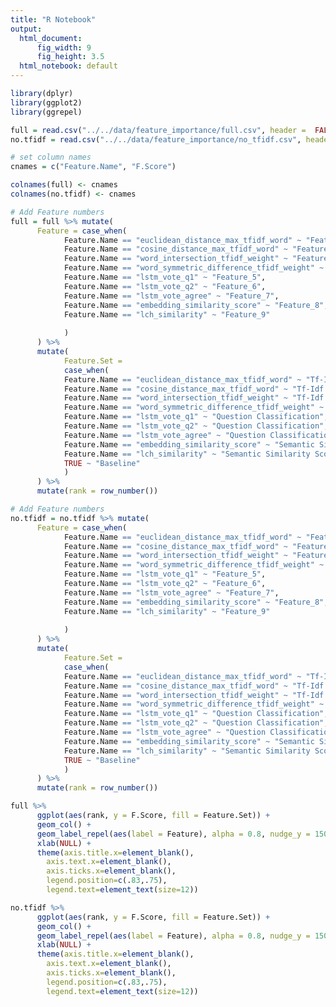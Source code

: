 ```yaml
---
title: "R Notebook"
output:
  html_document: 
      fig_width: 9
      fig_height: 3.5
  html_notebook: default
---
```


```R
library(dplyr)
library(ggplot2)
library(ggrepel)
```

```R
full = read.csv("../../data/feature_importance/full.csv", header =  FALSE)
no.tfidf = read.csv("../../data/feature_importance/no_tfidf.csv", header =  FALSE)
```
```R
# set column names
cnames = c("Feature.Name", "F.Score")

colnames(full) <- cnames
colnames(no.tfidf) <- cnames
```

```R
# Add Feature numbers
full = full %>% mutate(
      Feature = case_when(
            Feature.Name == "euclidean_distance_max_tfidf_word" ~ "Feature_1", 
            Feature.Name == "cosine_distance_max_tfidf_word" ~ "Feature_2",
            Feature.Name == "word_intersection_tfidf_weight" ~ "Feature_3",
            Feature.Name == "word_symmetric_difference_tfidf_weight" ~ "Feature_4",
            Feature.Name == "lstm_vote_q1" ~ "Feature_5",
            Feature.Name == "lstm_vote_q2" ~ "Feature_6",
            Feature.Name == "lstm_vote_agree" ~ "Feature_7",
            Feature.Name == "embedding_similarity_score" ~ "Feature_8",
            Feature.Name == "lch_similarity" ~ "Feature_9"
            
            )
      ) %>%
      mutate(
            Feature.Set = 
            case_when(
            Feature.Name == "euclidean_distance_max_tfidf_word" ~ "Tf-Idf Features", 
            Feature.Name == "cosine_distance_max_tfidf_word" ~ "Tf-Idf Features",
            Feature.Name == "word_intersection_tfidf_weight" ~ "Tf-Idf Features",
            Feature.Name == "word_symmetric_difference_tfidf_weight" ~ "Tf-Idf Features",
            Feature.Name == "lstm_vote_q1" ~ "Question Classification",
            Feature.Name == "lstm_vote_q2" ~ "Question Classification",
            Feature.Name == "lstm_vote_agree" ~ "Question Classification",
            Feature.Name == "embedding_similarity_score" ~ "Semantic Similarity Scores",
            Feature.Name == "lch_similarity" ~ "Semantic Similarity Scores",
            TRUE ~ "Baseline"
            )
      ) %>%
      mutate(rank = row_number())

```

```R
# Add Feature numbers
no.tfidf = no.tfidf %>% mutate(
      Feature = case_when(
            Feature.Name == "euclidean_distance_max_tfidf_word" ~ "Feature_1", 
            Feature.Name == "cosine_distance_max_tfidf_word" ~ "Feature_2",
            Feature.Name == "word_intersection_tfidf_weight" ~ "Feature_3",
            Feature.Name == "word_symmetric_difference_tfidf_weight" ~ "Feature_4",
            Feature.Name == "lstm_vote_q1" ~ "Feature_5",
            Feature.Name == "lstm_vote_q2" ~ "Feature_6",
            Feature.Name == "lstm_vote_agree" ~ "Feature_7",
            Feature.Name == "embedding_similarity_score" ~ "Feature_8",
            Feature.Name == "lch_similarity" ~ "Feature_9"
            
            )
      ) %>%
      mutate(
            Feature.Set = 
            case_when(
            Feature.Name == "euclidean_distance_max_tfidf_word" ~ "Tf-Idf Features", 
            Feature.Name == "cosine_distance_max_tfidf_word" ~ "Tf-Idf Features",
            Feature.Name == "word_intersection_tfidf_weight" ~ "Tf-Idf Features",
            Feature.Name == "word_symmetric_difference_tfidf_weight" ~ "Tf-Idf Features",
            Feature.Name == "lstm_vote_q1" ~ "Question Classification",
            Feature.Name == "lstm_vote_q2" ~ "Question Classification",
            Feature.Name == "lstm_vote_agree" ~ "Question Classification",
            Feature.Name == "embedding_similarity_score" ~ "Semantic Similarity Scores",
            Feature.Name == "lch_similarity" ~ "Semantic Similarity Scores",
            TRUE ~ "Baseline"
            )
      ) %>%
      mutate(rank = row_number())

```

```R
full %>%
      ggplot(aes(rank, y = F.Score, fill = Feature.Set)) + 
      geom_col() + 
      geom_label_repel(aes(label = Feature), alpha = 0.8, nudge_y = 1500 ) + 
      xlab(NULL) + 
      theme(axis.title.x=element_blank(),
        axis.text.x=element_blank(),
        axis.ticks.x=element_blank(), 
        legend.position=c(.83,.75),
        legend.text=element_text(size=12))
```


```R

no.tfidf %>%
      ggplot(aes(rank, y = F.Score, fill = Feature.Set)) + 
      geom_col() + 
      geom_label_repel(aes(label = Feature), alpha = 0.8, nudge_y = 1500 ) + 
      xlab(NULL) + 
      theme(axis.title.x=element_blank(),
        axis.text.x=element_blank(),
        axis.ticks.x=element_blank(), 
        legend.position=c(.83,.75),
        legend.text=element_text(size=12))
```

























































